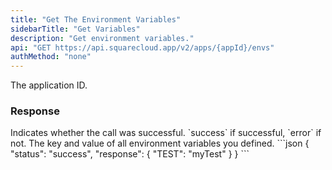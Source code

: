 ```yaml
---
title: "Get The Environment Variables"
sidebarTitle: "Get Variables"
description: "Get environment variables."
api: "GET https://api.squarecloud.app/v2/apps/{appId}/envs"
authMethod: "none"
---
```



<Authorization />

<ParamField path="appId" type="string" placeholder="App ID" required>
  The application ID.
</ParamField>

### Response

<ResponseField name="status" type="string">
  Indicates whether the call was successful. `success` if successful, `error` if not.
</ResponseField>
<ResponseField name="response" type="object">
  The key and value of all environment variables you defined.
</ResponseField>


<ResponseExample>
```json
{
  "status": "success",
  "response": {
    "TEST": "myTest"
  }
}
```
</ResponseExample>